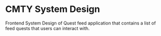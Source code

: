 # CMTY System Design

Frontend System Design of Quest feed application that contains a list of feed quests that users can interact with.
